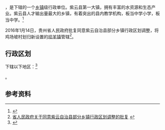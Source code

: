 {{中国乡级行政区|52/04/25/104/000}}

'''{{PAGENAMEBASE}}'''，是{{PRC admin/fullname|52/04/25/104/000|3}}下辖的一个[[乡镇|乡镇]]级行政单位。紫云县第一大镇，拥有丰富的水资源和生态产业。紫云县人才输出量最大的乡镇，有着突出的县内教学机构，板当中学小学，板当中学。<ref>{{PRC admin/ref sgc|{{PRC admin/parent|52/04/25/104/000}}}}</ref>

2016年1月14日，贵州省人民政府批复同意紫云自治县部分乡镇行政区划调整，将鸡场坡村划归新设置的[[坝羊镇|坝羊镇]]管辖<ref>[http://www.gzgov.gov.cn/xxgk/zfxxgkpt/szfxxgkml/201601/t20160126_369678.html 省人民政府关于同意紫云自治县部分乡镇行政区划调整的批复] {{webarchive|url=https://web.archive.org/web/20170904154428/http://www.gzgov.gov.cn/xxgk/zfxxgkpt/szfxxgkml/201601/t20160126_369678.html |date=2017-09-04 }}</ref>。

== 行政区划 ==

{{PAGENAMEBASE}}下辖以下地区：<ref>{{PRC admin/ref sgc|52/04/25/104/000}}</ref>

{{PRC admin/children|52/04/25/104/000}}。

== 参考资料 ==

{{reflist}}

{{行政区划小作品}}
{{PRC admin/navcat|52/04/25/104/000}}